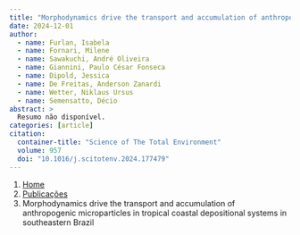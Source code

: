 ```yaml
---
title: "Morphodynamics drive the transport and accumulation of anthropogenic microparticles in tropical coastal depositional systems in southeastern Brazil"
date: 2024-12-01
author:
  - name: Furlan, Isabela
  - name: Fornari, Milene
  - name: Sawakuchi, André Oliveira
  - name: Giannini, Paulo César Fonseca
  - name: Dipold, Jessica
  - name: De Freitas, Anderson Zanardi
  - name: Wetter, Niklaus Ursus
  - name: Semensatto, Décio
abstract: > 
  Resumo não disponível.
categories: [article]
citation: 
  container-title: "Science of The Total Environment"
  volume: 957
  doi: "10.1016/j.scitotenv.2024.177479"
---
```


```{=html}
<nav aria-label="breadcrumb">
  <ol class="breadcrumb">
    <li class="breadcrumb-item"><a href="../../index.html">Home</a></li>
    <li class="breadcrumb-item"><a href="../index.html">Publicações</a></li>
    <li class="breadcrumb-item active" aria-current="page">Morphodynamics drive the transport and accumulation of anthropogenic microparticles in tropical coastal depositional systems in southeastern Brazil</li>
  </ol>
</nav>
```
